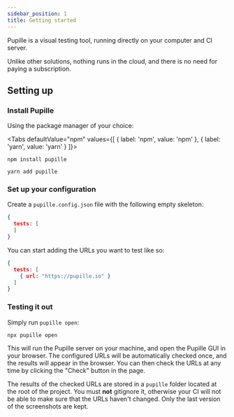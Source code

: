 ```yaml
---
sidebar_position: 1
title: Getting started
---
```


Pupille is a visual testing tool, running directly on your computer and CI server.

Unlike other solutions, nothing runs in the cloud, and there is no need for paying
a subscription.

## Setting up

### Install Pupille

Using the package manager of your choice:

<Tabs defaultValue="npm" values={[ { label: 'npm', value: 'npm' }, { label: 'yarn', value: 'yarn' } ]}>
  <TabItem value="npm">

  ```shell
  npm install pupille
  ```

  </TabItem>
  <TabItem value="yarn">

  ```shell
  yarn add pupille
  ```

  </TabItem>
</Tabs>

### Set up your configuration

Create a `pupille.config.json` file with the following empty skeleton:

```json title="/pupille.config.json"
{
  tests: [
  ]
}
```

You can start adding the URLs you want to test like so:

```json title="/pupille.config.json"
{
  tests: [
    { url: "https://pupille.io" }
  ]
}
```

### Testing it out

Simply run `pupille open`:

```shell
npx pupille open
```

This will run the Pupille server on your machine, and open the Pupille GUI in
your browser. The configured URLs will be automatically checked once, and the
results will appear in the browser. You can then check the URLs at any time by
clicking the "Check" button in the page.

The results of the checked URLs are stored in a `pupille` folder located at the
root of the project. You must **not** gitignore it, otherwise your CI will not
be able to make sure that the URLs haven't changed. Only the last version of the
screenshots are kept.
